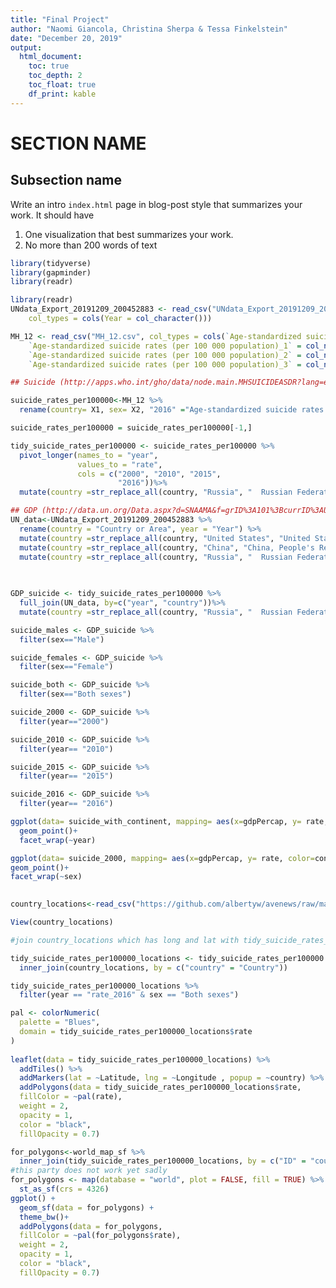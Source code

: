 ```yaml
---
title: "Final Project"
author: "Naomi Giancola, Christina Sherpa & Tessa Finkelstein"
date: "December 20, 2019"
output:
  html_document:
    toc: true
    toc_depth: 2
    toc_float: true
    df_print: kable
---
```


<!--
Comments in HTML are like this! 
-->

# SECTION NAME

## Subsection name

Write an intro `index.html` page in blog-post style that summarizes your work. It should have

1. One visualization that best summarizes your work.
1. No more than 200 words of text

```r
library(tidyverse)
library(gapminder)
library(readr)

library(readr)
UNdata_Export_20191209_200452883 <- read_csv("UNdata_Export_20191209_200452883.csv", 
    col_types = cols(Year = col_character()))

MH_12 <- read_csv("MH_12.csv", col_types = cols(`Age-standardized suicide rates (per 100 000 population)` = col_number(), 
    `Age-standardized suicide rates (per 100 000 population)_1` = col_number(), 
    `Age-standardized suicide rates (per 100 000 population)_2` = col_number(), 
    `Age-standardized suicide rates (per 100 000 population)_3` = col_number()))
```

```r
## Suicide (http://apps.who.int/gho/data/node.main.MHSUICIDEASDR?lang=en)

suicide_rates_per100000<-MH_12 %>% 
  rename(country= X1, sex= X2, "2016" ="Age-standardized suicide rates (per 100 000 population)", "2015" = "Age-standardized suicide rates (per 100 000 population)_1", "2010" = "Age-standardized suicide rates (per 100 000 population)_2", "2000" = "Age-standardized suicide rates (per 100 000 population)_3" ) 

suicide_rates_per100000 = suicide_rates_per100000[-1,]

tidy_suicide_rates_per100000 <- suicide_rates_per100000 %>% 
  pivot_longer(names_to = "year", 
               values_to = "rate", 
               cols = c("2000", "2010", "2015", 
                        "2016"))%>% 
  mutate(country =str_replace_all(country, "Russia", "	Russian Federation"))

## GDP (http://data.un.org/Data.aspx?d=SNAAMA&f=grID%3A101%3BcurrID%3AUSD%3BpcFlag%3A1)
UN_data<-UNdata_Export_20191209_200452883 %>% 
  rename(country = "Country or Area", year = "Year") %>% 
  mutate(country =str_replace_all(country, "United States", "United States of America")) %>% 
  mutate(country =str_replace_all(country, "China", "China, People's Republic of"))%>%
  mutate(country =str_replace_all(country, "Russia", "	Russian Federation")) 
  
  

GDP_suicide <- tidy_suicide_rates_per100000 %>% 
  full_join(UN_data, by=c("year", "country"))%>% 
  mutate(country =str_replace_all(country, "Russia", "	Russian Federation"))
```

```r
suicide_males <- GDP_suicide %>% 
  filter(sex=="Male")

suicide_females <- GDP_suicide %>% 
  filter(sex=="Female")

suicide_both <- GDP_suicide %>% 
  filter(sex=="Both sexes")

suicide_2000 <- GDP_suicide %>% 
  filter(year=="2000")

suicide_2010 <- GDP_suicide %>% 
  filter(year== "2010")

suicide_2015 <- GDP_suicide %>% 
  filter(year== "2015")

suicide_2016 <- GDP_suicide %>% 
  filter(year== "2016")
```



```r
ggplot(data= suicide_with_continent, mapping= aes(x=gdpPercap, y= rate, color=continent))+
  geom_point()+
  facet_wrap(~year) 

ggplot(data= suicide_2000, mapping= aes(x=gdpPercap, y= rate, color=continent ))+
geom_point()+
facet_wrap(~sex)
  
```

```r
country_locations<-read_csv("https://github.com/albertyw/avenews/raw/master/old/data/average-latitude-longitude-countries.csv")

View(country_locations)

#join country_locations which has long and lat with tidy_suicide_rates_per100000

tidy_suicide_rates_per100000_locations <- tidy_suicide_rates_per100000 %>% 
  inner_join(country_locations, by = c("country" = "Country"))

tidy_suicide_rates_per100000_locations %>% 
  filter(year == "rate_2016" & sex == "Both sexes")

pal <- colorNumeric(
  palette = "Blues",
  domain = tidy_suicide_rates_per100000_locations$rate
)
 
leaflet(data = tidy_suicide_rates_per100000_locations) %>%
  addTiles() %>% 
  addMarkers(lat = ~Latitude, lng = ~Longitude , popup = ~country) %>% 
  addPolygons(data = tidy_suicide_rates_per100000_locations$rate,
  fillColor = ~pal(rate),
  weight = 2,
  opacity = 1,
  color = "black",
  fillOpacity = 0.7)

for_polygons<-world_map_sf %>% 
  inner_join(tidy_suicide_rates_per100000_locations, by = c("ID" = "country"))
#this party does not work yet sadly
for_polygons <- map(database = "world", plot = FALSE, fill = TRUE) %>% 
  st_as_sf(crs = 4326)
ggplot() +
  geom_sf(data = for_polygons) +
  theme_bw()+
  addPolygons(data = for_polygons,
  fillColor = ~pal(for_polygons$rate),
  weight = 2,
  opacity = 1,
  color = "black",
  fillOpacity = 0.7)
  
  ```

